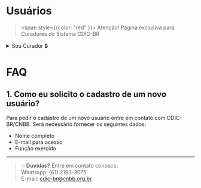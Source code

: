 # Usuários

> <span style={{color: "red" }}> Atenção! Página exclusiva para Curadores do Sistema CDIC-BR </span>

<details>

   <summary>Sou Curador 🔒</summary>


##  O que é esta página?


Aqui você gerencia os usuários do sistema: pode ver, cadastrar, editar e controlar o acesso deles, sempre respeitando as permissões atribuídas.

---

## Como funciona a lista de usuários

- Na parte superior, há **filtros** para busca e o botão **Adicionar Novo Registro**.  
- A lista exibe:  
  - Código  
  - Usuário  
  - E-mail  
  - Perfil  
  - Empresa  
  - Status do registro  
- Ao lado da lista de usuários, há a aba **Solicitações de Exclusão** que mostra as solicitações pendentes.

**Ações possíveis:**
- Ordenar por qualquer coluna.  
- Filtrar para encontrar usuários específicos.  
- Definir quantos usuários exibir por página.  
- Acessar logs de alterações.

---

## Como cadastrar ou editar usuários
Para criar um novo registro ou editar:


1. Clique no botão **Adicionar Novo Registro** ou em um usuário existente.  
2. Na tela de edição, os campos disponíveis são:  
   - **Código ID** *(somente leitura)*  
   - **Pessoa**  
   - **E-mail**  
   - **Organização**  
   - **Perfil de Usuário** *(Chanceler, Curador, CNBB)*  
   - **CE de Incardinação** *(lista disponível)*  

3. Abaixo, há **3 abas**:
   - **Permissões**  
     - Lista das permissões do usuário conforme cada seção do sistema.  
     - Aviso:  
       > ⚠ **Atenção:** Com relação aos dados sensíveis dos membros, o usuário que possuir este perfil poderá visualizar as seguintes informações:  
       > - Dados pessoais  
       > - Dados de residência  
       > - Naturalidade  
   - **Termos de Uso**  
   - **Políticas de Privacidade**  

4. **Botões disponíveis na parte superior para  EDITAR cadastros**:
   - **Reenviar e-mail**  
   - **Filtros**  
   - **Salvar**  
   - **Cancelar**  
   - **Mudar status** *(Ativo, Inativo, com descrição)*  

5. **Botões disponíveis na parte superior para CRIAR cadastros**:  
   - **Salvar**  
   - **Cancelar**  
   

**Observação:** Campos obrigatórios devem ser preenchidos antes de salvar. Ao editar ou excluir, é necessário informar o motivo para registro no sistema.


---


## Como gerenciar as solicitações de exclusão

- A aba **Solicitações de Exclusão** mostra os usuários que tiveram exclusão solicitada.  
- É possível aprovar ou recusar a exclusão.  
- Caso não haja solicitações, a lista ficará vazia.



---


## Quem pode acessar

Somente usuários autorizados podem:  
- Visualizar esta página  
- Cadastrar novos usuários  
- Editar registros existentes  
- Excluir usuários  
- Acessar os logs de alterações  

</details>





# FAQ

## 1. Como eu solicito o cadastro de um novo usuário?
Para pedir o cadastro de um novo usuário entre em contato com CDIC-BR/CNBB.
Será necessário fornecer os seguintes dados:
- Nome completo
- E-mail para acesso
- Função exercida

---

> 💡 **Dúvidas?** Entre em contato conosco: \
> Whatsapp: (61) 2193-3075 \
> E-mail: cdic-br@cnbb.org.br